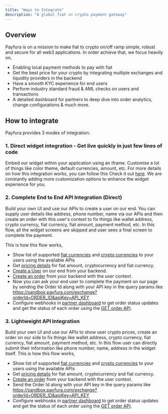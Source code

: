 ```yaml
---
title: "Ways to Integrate"
description: "A global fiat <> crypto payment gateway"
---
```


## Overview

Payfura is on a mission to make fiat to crypto on/off ramp simple, robust and secure for all web3 applications. In order achieve that, we focus heavily on,
- Enabling local payment methods to pay with fiat
- Get the best price for your crypto by integrating multiple exchanges and liquidity providers in the backend
- Have a smooth KYC experience for end users
- Perform industry standard fraud & AML checks on users and transactions
- A detailed dashboard for partners to deep dive into order analytics, change configurations & much more.


## How to integrate

Payfura provides 3 modes of integration:

### 1. Direct widget integration - Get live quickly in just few lines of code

Embed our widget within your application using an iframe. Customise a lot of things like color theme, default currencies, amount, etc.
For more details on how this integration works, you can follow this Check it out [here](https://docs.payfura.com/integration).
We are constantly adding more customization options to enhance the widget experience for you.

### 2. Complete End to End API Integration (Direct)

Build your own UI and use our APIs to create a user on our end. You can supply user details like address, phone number, name via our APIs and then create an order with this user's context to fix things like wallet address, crypto currency, fiat currency, fiat amount, payment method, etc.
In this flow, all the widget screens are skipped and user sees a final screen to complete the payment.

This is how this flow works,

- Show list of supported [fiat currencies](https://docs.payfura.com/payfura-apis/list-of-fiat-currencies) and [crypto currencies](https://docs.payfura.com/payfura-apis/list-of-crypto-currencies) to your users using the available APIs
- Get [pricing details](https://docs.payfura.com/payfura-apis/pricing) for fiat amount, cryptocurrency and fiat currency.
- [Create a User](https://docs.payfura.com/payfura-apis/create-user) on our end from your backend.
- [Create an order](https://docs.payfura.com/payfura-apis/create-order) from your backend with the user context.
- Now you can ask your end user to complete the payment on our page by sending the Order Id along with your API key in the query params like https://sandbox.payfura.com/exchange?orderId=ORDER_ID&apiKey=API_KEY
- Configure webhooks in [partner dashboard](https://partner-sandbox.payfura.com) to get order status updates and get the status of each order using the [GET order API](https://docs.payfura.com/payfura-apis/get-order).

### 3. Lightweight API Integration

Build your own UI and use our APIs to show user crypto prices, create an order on our side to fix things like wallet address, crypto currency, fiat currency, fiat amount, payment method, etc.
In this flow user can directly submit their information like phone number, name, address in the widget itself.
This is how this flow works,

- Show list of supported [fiat currencies](https://docs.payfura.com/payfura-apis/list-of-fiat-currencies) and [crypto currencies](https://docs.payfura.com/payfura-apis/list-of-crypto-currencies) to your users using the available APIs
- Get [pricing details](https://docs.payfura.com/payfura-apis/pricing) for fiat amount, cryptocurrency and fiat currency.
- [Create an order](https://docs.payfura.com/payfura-apis/create-order) from your backend with the user context.
- Send the Order Id along with your API key in the query params like https://sandbox.payfura.com/exchange?orderId=ORDER_ID&apiKey=API_KEY
- Configure webhooks in [partner dashboard](https://partner-sandbox.payfura.com) to get order status updates and get the status of each order using the [GET order API](https://docs.payfura.com/payfura-apis/get-order).
